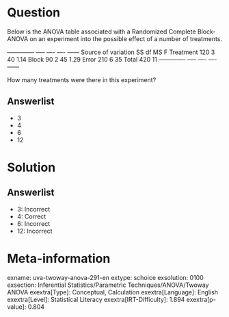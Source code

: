 Question
========

Below is the ANOVA table associated with a Randomized Complete Block-ANOVA on an experiment into the possible effect of a number of treatments.

  -------------- ----- ---- ---- ------ Source of variation SS df MS F Treatment 120 3 40 1.14 Block 90 2 45 1.29 Error 210 6 35 Total 420 11 -------------- ----- ---- ---- ------

How many treatments were there in this experiment?

Answerlist
----------

* 3
* 4
* 6
* 12

Solution
========

Answerlist
----------

* 3: Incorrect
* 4: Correct
* 6: Incorrect
* 12: Incorrect

Meta-information
================
exname: uva-twoway-anova-291-en
extype: schoice
exsolution: 0100
exsection: Inferential Statistics/Parametric Techniques/ANOVA/Twoway ANOVA
exextra[Type]: Conceptual, Calculation
exextra[Language]: English
exextra[Level]: Statistical Literacy
exextra[IRT-Difficulty]: 1.894
exextra[p-value]: 0.804
